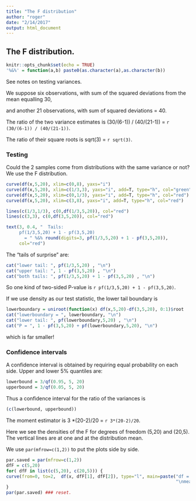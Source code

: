 ```yaml
---
title: "The F distribution"
author: "roger"
date: "2/14/2017"
output: html_document
---
```

 The F distribution.  
---

```r
knitr::opts_chunk$set(echo = TRUE)
'%&%' = function(a,b) paste0(as.character(a),as.character(b))
```

See notes on testing variances.

We suppose six observations,  with sum of the squared deviations from the mean equalling 30,

and another 21 observations, with sum of squared deviations = 40.  

The ratio of the two variance estimates is (30/(6-1)) / (40/(21-1)) = `r (30/(6-1)) / (40/(21-1))`. 

The ratio of their square roots is sqrt(3) = `r sqrt(3)`.


### Testing

Could the 2 samples come from distributions with the same variance or not?  We use the F distribution.

```r
curve(df(x,5,20), xlim=c(0,8), yaxs="i")
curve(df(x,5,20), xlim=c(1/3,3), yaxs="i", add=T, type="h", col="green")
curve(df(x,5,20), xlim=c(0,1/3), yaxs="i", add=T, type="h", col="red")
curve(df(x,5,20), xlim=c(3,8), yaxs="i", add=T, type="h", col="red")

lines(c(1/3,1/3), c(0,df(1/3,5,20)), col="red")
lines(c(3,3), c(0,df(3,5,20)), col="red")

text(3, 0.4, "  Tails: 
     pf(1/3,5,20) + 1 - pf(3,5,20)
       = " %&% round(digits=3, pf(1/3,5,20) + 1 - pf(3,5,20)), 
     col="red")
```
The "tails of surprise" are:
```r
cat("lower tail: ", pf(1/3,5,20) , "\n")
cat("upper tail: ", 1 - pf(3,5,20) , "\n")
cat("both tails: ", pf(1/3,5,20) + 1 - pf(3,5,20) , "\n")
```
So one kind of two-sided  P-value is `r pf(1/3,5,20) + 1 - pf(3,5,20)`.


If we use density as our test statistic, the lower tail boundary is
```r
lowerboundary = uniroot(function(x) df(x,5,20)-df(3,5,20), 0:1)$root 
cat("lowerboundary = ", lowerboundary, "\n")
cat("lower tail: ", pf(lowerboundary,5,20) , "\n")
cat("P = ", 1 - pf(3,5,20) + pf(lowerboundary,5,20), "\n")
```
which is far smaller!

### Confidence intervals

A  confidence interval is obtained by requiring equal probability on each side.
Upper and lower 5% quantiles are:
```r
lowerbound = 3/qf(0.95, 5, 20) 
upperbound = 3/qf(0.05, 5, 20) 
```
Thus a confidence interval for the ratio of the variances is
```r
(c(lowerbound, upperbound))
```
The moment estimator is 3\ *(20-2)/20 = `r 3*(20-2)/20`.

Here we see the densities of the F for degrees of freedom (5,20) and (20,5). The vertical lines are at one and at the distribution mean.

We use `par(mfrow=c(1,2))` to put the plots side by side.
```r
par.saved = par(mfrow=c(1,2))
dfF = c(5,20)
for( dfF in list(c(5,20), c(20,5))) {
curve(from=0, to=2,  df(x, dfF[1], dfF[2]), type="l", main=paste("df = ", dfF[1], ",", dfF[2],
                                                                 "\nmean=", dfF[2], "/", (dfF[2]-2)), ylab="F density"); abline(v=c(1,dfF[2]/(dfF[2]-2)));
}
par(par.saved) ### reset.
```

